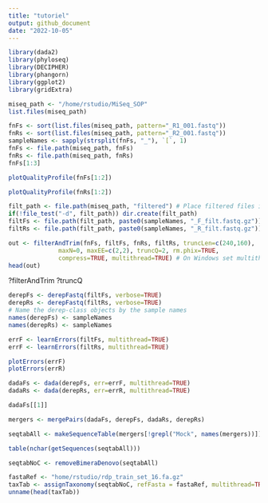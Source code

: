 ```yaml
---
title: "tutoriel"
output: github_document
date: "2022-10-05"
---
```

```r
library(dada2)
library(phyloseq)
library(DECIPHER)
library(phangorn)
library(ggplot2)
library(gridExtra)
```
```r
miseq_path <- "/home/rstudio/MiSeq_SOP"
list.files(miseq_path)
```

```r
fnFs <- sort(list.files(miseq_path, pattern="_R1_001.fastq"))
fnRs <- sort(list.files(miseq_path, pattern="_R2_001.fastq"))
sampleNames <- sapply(strsplit(fnFs, "_"), `[`, 1)
fnFs <- file.path(miseq_path, fnFs)
fnRs <- file.path(miseq_path, fnRs)
fnFs[1:3]
```

```r
plotQualityProfile(fnFs[1:2])
```
```r
plotQualityProfile(fnRs[1:2])
```

```r
filt_path <- file.path(miseq_path, "filtered") # Place filtered files in filtered/ subdirectory
if(!file_test("-d", filt_path)) dir.create(filt_path)
filtFs <- file.path(filt_path, paste0(sampleNames, "_F_filt.fastq.gz"))
filtRs <- file.path(filt_path, paste0(sampleNames, "_R_filt.fastq.gz"))
```

```r
out <- filterAndTrim(fnFs, filtFs, fnRs, filtRs, truncLen=c(240,160),
              maxN=0, maxEE=c(2,2), truncQ=2, rm.phix=TRUE,
              compress=TRUE, multithread=TRUE) # On Windows set multithread=FALSE
head(out)
```

?filterAndTrim
?truncQ

```r
derepFs <- derepFastq(filtFs, verbose=TRUE)
derepRs <- derepFastq(filtRs, verbose=TRUE)
# Name the derep-class objects by the sample names
names(derepFs) <- sampleNames
names(derepRs) <- sampleNames
```

```r
errF <- learnErrors(filtFs, multithread=TRUE)
errF <- learnErrors(filtRs, multithread=TRUE)
```
```r
plotErrors(errF)
plotErrors(errR)
```

```r
dadaFs <- dada(derepFs, err=errF, multithread=TRUE)
dadaRs <- dada(derepRs, err=errR, multithread=TRUE)
```
```r
dadaFs[[1]]
```

```r
mergers <- mergePairs(dadaFs, derepFs, dadaRs, derepRs)
```

```r
seqtabAll <- makeSequenceTable(mergers[!grepl("Mock", names(mergers))])
```


```r
table(nchar(getSequences(seqtabAll)))
```

```r
seqtabNoC <- removeBimeraDenovo(seqtabAll)
```

```r
fastaRef <- "home/rstudio/rdp_train_set_16.fa.gz"
taxTab <- assignTaxonomy(seqtabNoC, refFasta = fastaRef, multithread=TRUE)
unname(head(taxTab))
```


